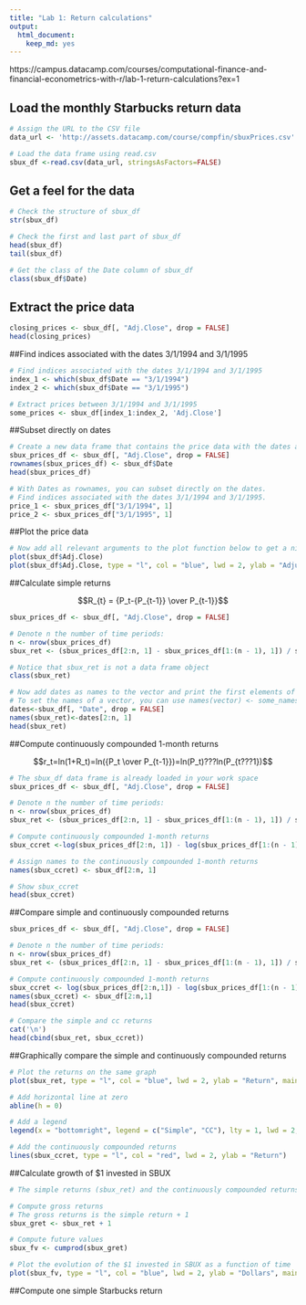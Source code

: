 ```yaml
---
title: "Lab 1: Return calculations"
output: 
  html_document: 
    keep_md: yes
---
```


https://campus.datacamp.com/courses/computational-finance-and-financial-econometrics-with-r/lab-1-return-calculations?ex=1

## Load the monthly Starbucks return data

```r
# Assign the URL to the CSV file
data_url <- 'http://assets.datacamp.com/course/compfin/sbuxPrices.csv'

# Load the data frame using read.csv
sbux_df <-read.csv(data_url, stringsAsFactors=FALSE)
```

## Get a feel for the data

```r
# Check the structure of sbux_df
str(sbux_df)

# Check the first and last part of sbux_df
head(sbux_df)
tail(sbux_df)

# Get the class of the Date column of sbux_df
class(sbux_df$Date)
```

## Extract the price data

```r
closing_prices <- sbux_df[, "Adj.Close", drop = FALSE]
head(closing_prices)
```

##Find indices associated with the dates 3/1/1994 and 3/1/1995

```r
# Find indices associated with the dates 3/1/1994 and 3/1/1995
index_1 <- which(sbux_df$Date == "3/1/1994")
index_2 <- which(sbux_df$Date == "3/1/1995")

# Extract prices between 3/1/1994 and 3/1/1995
some_prices <- sbux_df[index_1:index_2, 'Adj.Close']
```

##Subset directly on dates

```r
# Create a new data frame that contains the price data with the dates as the row names
sbux_prices_df <- sbux_df[, "Adj.Close", drop = FALSE]
rownames(sbux_prices_df) <- sbux_df$Date
head(sbux_prices_df)

# With Dates as rownames, you can subset directly on the dates.
# Find indices associated with the dates 3/1/1994 and 3/1/1995.
price_1 <- sbux_prices_df["3/1/1994", 1]
price_2 <- sbux_prices_df["3/1/1995", 1]
```

##Plot the price data

```r
# Now add all relevant arguments to the plot function below to get a nicer plot
plot(sbux_df$Adj.Close)
plot(sbux_df$Adj.Close, type = "l", col = "blue", lwd = 2, ylab = "Adjusted close",main = "Monthly closing price of SBUX" )
```

##Calculate simple returns

$$R_{t} = {P_t-{P_{t-1}} \over P_{t-1}}$$

```r
sbux_prices_df <- sbux_df[, "Adj.Close", drop = FALSE]

# Denote n the number of time periods:
n <- nrow(sbux_prices_df)
sbux_ret <- (sbux_prices_df[2:n, 1] - sbux_prices_df[1:(n - 1), 1]) / sbux_prices_df[1:(n - 1), 1]

# Notice that sbux_ret is not a data frame object
class(sbux_ret)

# Now add dates as names to the vector and print the first elements of sbux_ret to the console to check
# To set the names of a vector, you can use names(vector) <- some_names.
dates<-sbux_df[, "Date", drop = FALSE]
names(sbux_ret)<-dates[2:n, 1]
head(sbux_ret)
```

##Compute continuously compounded 1-month returns

$$r_t=ln(1+R_t)=ln({P_t \over P_{t-1}})=ln(P_t)???ln(P_{t???1})$$

```r
# The sbux_df data frame is already loaded in your work space
sbux_prices_df <- sbux_df[, "Adj.Close", drop = FALSE]

# Denote n the number of time periods:
n <- nrow(sbux_prices_df)
sbux_ret <- (sbux_prices_df[2:n, 1] - sbux_prices_df[1:(n - 1), 1]) / sbux_prices_df[1:(n - 1), 1]

# Compute continuously compounded 1-month returns
sbux_ccret <-log(sbux_prices_df[2:n, 1]) - log(sbux_prices_df[1:(n - 1), 1])

# Assign names to the continuously compounded 1-month returns
names(sbux_ccret) <- sbux_df[2:n, 1]

# Show sbux_ccret
head(sbux_ccret)
```

##Compare simple and continuously compounded returns

```r
sbux_prices_df <- sbux_df[, "Adj.Close", drop = FALSE]

# Denote n the number of time periods:
n <- nrow(sbux_prices_df)
sbux_ret <- (sbux_prices_df[2:n, 1] - sbux_prices_df[1:(n - 1), 1]) / sbux_prices_df[1:(n - 1), 1]

# Compute continuously compounded 1-month returns
sbux_ccret <- log(sbux_prices_df[2:n,1]) - log(sbux_prices_df[1:(n - 1),1])
names(sbux_ccret) <- sbux_df[2:n,1]
head(sbux_ccret)

# Compare the simple and cc returns
cat('\n')
head(cbind(sbux_ret, sbux_ccret))
```

##Graphically compare the simple and continuously compounded returns

```r
# Plot the returns on the same graph
plot(sbux_ret, type = "l", col = "blue", lwd = 2, ylab = "Return", main = "Monthly Returns on SBUX")

# Add horizontal line at zero
abline(h = 0)

# Add a legend
legend(x = "bottomright", legend = c("Simple", "CC"), lty = 1, lwd = 2, col = c("blue", "red"))

# Add the continuously compounded returns
lines(sbux_ccret, type = "l", col = "red", lwd = 2, ylab = "Return")
```

##Calculate growth of $1 invested in SBUX

```r
# The simple returns (sbux_ret) and the continuously compounded returns (sbux_ccret) have been preloaded in your workspace

# Compute gross returns
# The gross returns is the simple return + 1
sbux_gret <- sbux_ret + 1

# Compute future values
sbux_fv <- cumprod(sbux_gret)

# Plot the evolution of the $1 invested in SBUX as a function of time
plot(sbux_fv, type = "l", col = "blue", lwd = 2, ylab = "Dollars", main = "FV of $1 invested in SBUX")
```

##Compute one simple Starbucks return

```r

```
